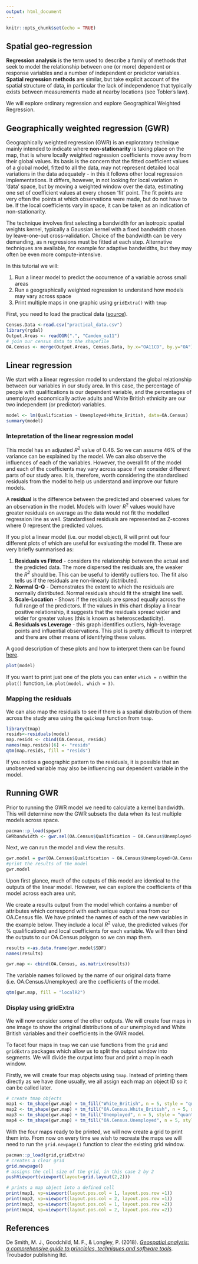 ```yaml
---
output: html_document
---
```


```r
knitr::opts_chunk$set(echo = TRUE)
```

## Spatial geo-regression

**Regression analysis** is the term used to describe a family of methods that seek to model the relationship between one (or more) dependent or response variables and a number of independent or predictor variables. **Spatial regression methods** are similar, but take explicit account of the spatial structure of data, in particular the lack of independence that typically exists between measurements made at nearby locations (see Tobler's law). 

We will explore ordinary regression and explore Geographical Weighted Regression.

## Geographically weighted regression (GWR)

Geographically weighted regression (GWR) is an exploratory technique mainly intended to indicate where **non-stationarity** is taking place on the map, that is where locally weighted regression coefficients move away from their global values. Its basis is the concern that the fitted coefficient values of a global model, fitted to all the data, may not represent detailed local variations in the data adequately - in this it follows other local regression implementations. It differs, however, in not looking for local variation in 'data' space, but by moving a weighted window over the data, estimating one set of coefficient values at every chosen 'fit' point. The fit points are very often the points at which observations were made, but do not have to be. If the local coefficients vary in space, it can be taken as an indication of non-stationarity.

The technique involves first selecting a bandwidth for an isotropic spatial weights kernel, typically a Gaussian kernel with a fixed bandwidth chosen by leave-one-out cross-validation. Choice of the bandwidth can be very demanding, as n regressions must be fitted at each step. Alternative techniques are available, for example for adaptive bandwidths, but they may often be even more compute-intensive.

In this tutorial we will:

1. Run a linear model to predict the occurrence of a variable across small areas
2. Run a geographically weighted regression to understand how models may vary across space
3. Print multiple maps in one graphic using `gridExtra()` with `tmap`

First, you need to load the practical data ([source](https://data.cdrc.ac.uk/tutorial)).

```r
Census.Data <-read.csv("practical_data.csv")
library(rgdal)
Output.Areas <- readOGR(".", "Camden_oa11")
# join our census data to the shapefile
OA.Census <- merge(Output.Areas, Census.Data, by.x="OA11CD", by.y="OA")
```


## Linear regression

We start with a linear regression model to understand the global relationship between our variables in our study area. In this case, the percentage of people with qualifications is our dependent variable, and the percentages of unemployed economically active adults and White British ethnicity are our two independent (or predictor) variables.

```r
model <- lm(Qualification ~ Unemployed+White_British, data=OA.Census)
summary(model)

```

### Intepretation of the linear regression model

This model has an adjusted *R*$^2$ value of 0.46. So we can assume 46% of the variance can be explained by the model. We can also observe the influences of each of the variables. However, the overall fit of the model and each of the coefficients may vary across space if we consider different parts of our study area. It is, therefore, worth considering the standardised residuals from the model to help us understand and improve our future models.

A **residual** is the difference between the predicted and observed values for an observation in the model. Models with lower *R*$^2$ values would have greater residuals on average as the data would not fit the modelled regression line as well. Standardised residuals are represented as Z-scores where 0 represent the predicted values.

If you plot a linear model (i.e. our model object), R will print out four different plots of which are useful for evaluating the model fit. These are very briefly summarised as:

1. **Residuals vs Fitted** - considers the relationship between the actual and the predicted data. The more dispersed the residuals are, the weaker the *R*$^2$ should be. This can be useful to identify outliers too. The fit also tells us if the residuals are non-linearly distributed.
2. **Normal Q-Q** - Demonstrates the extent to which the residuals are normally distributed. Normal residuals should fit the straight line well.
3. **Scale-Location** - Shows if the residuals are spread equally across the full range of the predictors. If the values in this chart display a linear positive relationship, it suggests that the residuals spread wider and wider for greater values (this is known as heteroscedasticity).
4. **Residuals vs Leverage** - this graph identifies outliers, high-leverage points and influential observations. This plot is pretty difficult to interpret and there are other means of identifying these values.

A good description of these plots and how to interpret them can be found [here](http://data.library.virginia.edu/diagnostic-plots/).

```r
plot(model)
```

If you want to print just one of the plots you can enter `which = n` within the `plot()` function, i.e. `plot(model, which = 3)`.

### Mapping the residuals

We can also map the residuals to see if there is a spatial distribution of them across the study area using the `quickmap` function from `tmap`.

```r
library(tmap)
resids<-residuals(model)
map.resids <- cbind(OA.Census, resids) 
names(map.resids)[6] <- "resids"
qtm(map.resids, fill = "resids")
```


If you notice a geographic pattern to the residuals, it is possible that an unobserved variable may also be influencing our dependent variable in the model.

## Running GWR

Prior to running the GWR model we need to calculate a kernel bandwidth. This will determine now the GWR subsets the data when its test multiple models across space.

```r
pacman::p_load(spgwr)
GWRbandwidth <- gwr.sel(OA.Census$Qualification ~ OA.Census$Unemployed+OA.Census$White_British, data=OA.Census,adapt=T)
```

Next, we can run the model and view the results.

```r
gwr.model = gwr(OA.Census$Qualification ~ OA.Census$Unemployed+OA.Census$White_British, data=OA.Census, adapt=GWRbandwidth, hatmatrix=TRUE, se.fit=TRUE) 
#print the results of the model
gwr.model
```

Upon first glance, much of the outputs of this model are identical to the outputs of the linear model. However, we can explore the coefficients of this model across each area unit.

We create a results output from the model which contains a number of attributes which correspond with each unique output area from our OA.Census file. We have printed the names of each of the new variables in the example below. They include a local *R*$^2$  value, the predicted values (for % qualifications) and local coefficients for each variable. We will then bind the outputs to our OA.Census polygon so we can map them.
```r
results <-as.data.frame(gwr.model$SDF)
names(results)
```

```r
gwr.map <- cbind(OA.Census, as.matrix(results))
```

The variable names followed by the name of our original data frame (i.e. OA.Census.Unemployed) are the coefficients of the model.

```r
qtm(gwr.map, fill = "localR2")
```

### Display using gridExtra

We will now consider some of the other outputs. We will create four maps in one image to show the original distributions of our unemployed and White British variables and their coefficients in the GWR model.

To facet four maps in `tmap` we can use functions from the `grid` and `gridExtra` packages which allow us to split the output window into segments. We will divide the output into four and print a map in each window.

Firstly, we will create four map objects using `tmap`. Instead of printing them directly as we have done usually, we all assign each map an object ID so it can be called later.


```r
# create tmap objects
map1 <- tm_shape(gwr.map) + tm_fill("White_British", n = 5, style = "quantile")  + tm_layout(frame = FALSE, legend.text.size = 0.5, legend.title.size = 0.6)
map2 <- tm_shape(gwr.map) + tm_fill("OA.Census.White_British", n = 5, style = "quantile", title = "WB Coefficient") + tm_layout(frame = FALSE, legend.text.size = 0.5, legend.title.size = 0.6)
map3 <- tm_shape(gwr.map) + tm_fill("Unemployed", n = 5, style = "quantile") + tm_layout(frame = FALSE, legend.text.size = 0.5, legend.title.size = 0.6)
map4 <- tm_shape(gwr.map) + tm_fill("OA.Census.Unemployed", n = 5, style = "quantile", title = "Ue Coefficient") + tm_layout(frame = FALSE, legend.text.size = 0.5, legend.title.size = 0.6)
```

With the four maps ready to be printed, we will now create a grid to print them into. From now on every time we wish to recreate the maps we will need to run the `grid.newpage()` function to clear the existing grid window.

```r
pacman::p_load(grid,gridExtra)
# creates a clear grid
grid.newpage()
# assigns the cell size of the grid, in this case 2 by 2
pushViewport(viewport(layout=grid.layout(2,2)))

# prints a map object into a defined cell   
print(map1, vp=viewport(layout.pos.col = 1, layout.pos.row =1))
print(map2, vp=viewport(layout.pos.col = 2, layout.pos.row =1))
print(map3, vp=viewport(layout.pos.col = 1, layout.pos.row =2))
print(map4, vp=viewport(layout.pos.col = 2, layout.pos.row =2))
```

## References

De Smith, M. J., Goodchild, M. F., & Longley, P. (2018). [*Geospatial analysis: a comprehensive guide to principles, techniques and software tools*](https://www.spatialanalysisonline.com/HTML/index.html). Troubador publishing ltd.

